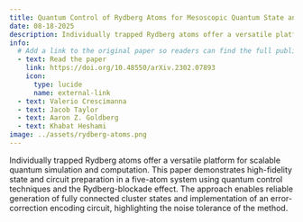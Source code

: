 ```yaml
---
title: Quantum Control of Rydberg Atoms for Mesoscopic Quantum State and Circuit Preparation
date: 08-18-2025
description: Individually trapped Rydberg atoms offer a versatile platform for scalable quantum simulation and computation.  This paper demonstrates high-fidelity state and circuit preparation in a five-atom system using quantum control techniques and the Rydberg-blockade effect.  The approach enables reliable generation of fully connected cluster states and implementation of an error-correction encoding circuit, highlighting the noise tolerance of the method.
info:
  # Add a link to the original paper so readers can find the full publication
  - text: Read the paper
    link: https://doi.org/10.48550/arXiv.2302.07893
    icon:
      type: lucide
      name: external-link
  - text: Valerio Crescimanna
  - text: Jacob Taylor
  - text: Aaron Z. Goldberg
  - text: Khabat Heshami
image: ../assets/rydberg-atoms.png
---
```


Individually trapped Rydberg atoms offer a versatile platform for scalable quantum simulation and computation.  This paper demonstrates high-fidelity state and circuit preparation in a five-atom system using quantum control techniques and the Rydberg-blockade effect.  The approach enables reliable generation of fully connected cluster states and implementation of an error-correction encoding circuit, highlighting the noise tolerance of the method.
